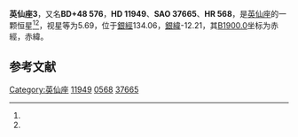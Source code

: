 {{Starbox begin
| name = 英仙座3
}}
{{Starbox observe
| epoch = [[J2000.0|J2000.0]]
| constell = [[英仙座|英仙座]]<ref name=SIMBAD>{{cite web
 | url=http://simbad.u-strasbg.fr/simbad/sim-id?Ident=HR+568
 | title=Pulsating variable Star
 | publisher=Centre de Données astronomiques de Strasbourg
 | work=SIMBAD
 | accessdate=2012-07-13
 | archive-date=2019-09-10
 | archive-url=https://web.archive.org/web/20190910041457/http://simbad.u-strasbg.fr/simbad/sim-id?Ident=HR+568
 | dead-url=no
 }}</ref><ref name=DATA>{{cite web
 | url=http://vizier.u-strasbg.fr/viz-bin/VizieR-5?-out.add=.&-source=5050&-corr=PK=HR&-out.max=9999&HR=568
 | title=VizieR Detailed Page
 | accessdate=2012-07-13
 | archive-date=2016-03-05
 | archive-url=https://web.archive.org/web/20160305021301/http://vizier.u-strasbg.fr/viz-bin/VizieR-5?-out.add=.&-source=5050&-corr=PK=HR&-out.max=9999&HR=568
 | dead-url=no
 }}</ref>
| 星官 = 
| ra = {{RA|1|58|33.6}}<ref name=SIMBAD /><ref name=DATA />
| dec = {{DEC|+49|12|15}}<ref name=SIMBAD /><ref name=DATA />
| appmag_v = 5.69<ref name=SIMBAD /><ref name=DATA />
}}
{{Starbox character
| class = K0IV<ref name=SIMBAD /><ref name=DATA />
| b-v = 1.01<ref name=SIMBAD /><ref name=DATA />
| u-b = <ref name=SIMBAD /><ref name=DATA />
| r-i = <ref name=SIMBAD /><ref name=DATA />
| variable = 
}}
{{Starbox astrometry
| radial_v = 
| prop_mo_ra = 0
| parallax = 
| p_error = 
}}
{{Starbox catalog
| names =BD+48 576，[[SAO星表|SAO]] 37665，[[HD星表|HD]] 11949，[[HR星表|HR]] 568}}
{{Starbox reference |Simbad=HR+568}}
{{Starbox end}}

'''英仙座3'''，又名'''BD+48 576'''，'''HD 11949'''、'''SAO 37665'''、'''HR 568'''，是[[英仙座|英仙座]]的一颗恒星<ref name=SIMBAD /><ref name=DATA />，视星等为5.69，位于[[銀道座標系|銀經]]134.06，[[銀道座標系|銀緯]]-12.21，其[[B1900.0|B1900.0]]坐标为赤經{{RA|1|52|12}}，赤緯{{DEC|+48|-12.21|56}}。

== 参考文献 ==
{{reflist}}

{{star-stub}}

{{英仙座恒星}}
{{星官|天大将军|11|17}}
[[Category:英仙座|Category:英仙座]]
[[Category:HD和HDE天體|11949]]
[[Category:HR天體|0568]]
[[Category:SAO天體|37665]]